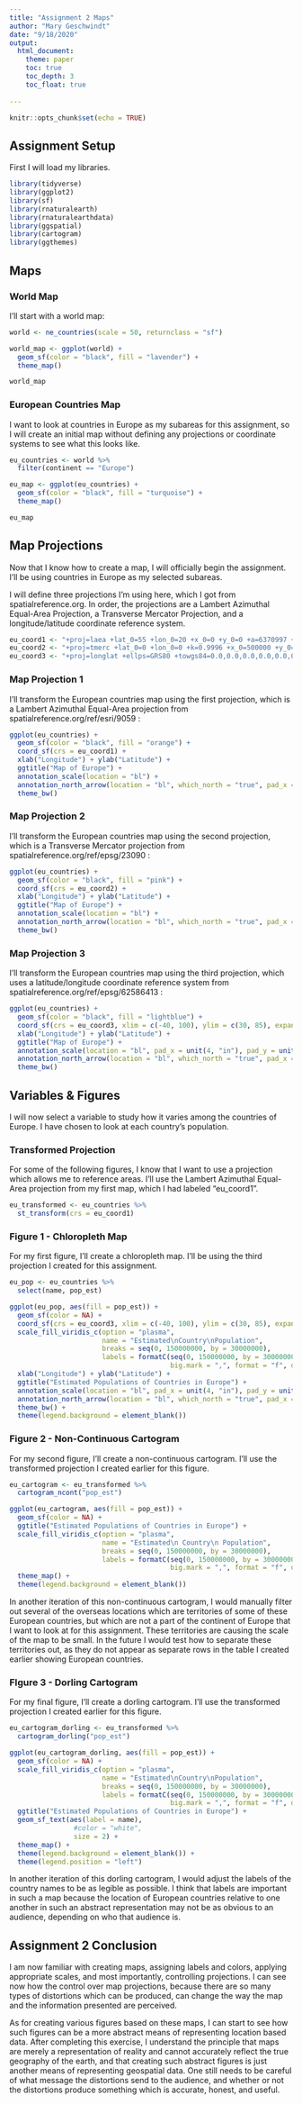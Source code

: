 ```yaml
---
title: "Assignment 2 Maps"
author: "Mary Geschwindt"
date: "9/18/2020"
output:
  html_document:
    theme: paper
    toc: true
    toc_depth: 3
    toc_float: true
    
---
```


```r
knitr::opts_chunk$set(echo = TRUE)
```

## Assignment Setup

First I will load my libraries.

```r
library(tidyverse)
library(ggplot2)
library(sf)
library(rnaturalearth)
library(rnaturalearthdata)
library(ggspatial)
library(cartogram)
library(ggthemes)
```

## Maps

### World Map

I'll start with a world map:

```r
world <- ne_countries(scale = 50, returnclass = "sf")

world_map <- ggplot(world) +
  geom_sf(color = "black", fill = "lavender") +
  theme_map()

world_map
```


### European Countries Map

I want to look at countries in Europe as my subareas for this assignment, so I will create an initial map without defining any projections or coordinate systems to see what this looks like.

```r
eu_countries <- world %>%
  filter(continent == "Europe")

eu_map <- ggplot(eu_countries) +
  geom_sf(color = "black", fill = "turquoise") +
  theme_map()

eu_map
```

## Map Projections

Now that I know how to create a map, I will officially begin the assignment. I'll be using countries in Europe as my selected subareas.

I will define three projections I'm using here, which I got from spatialreference.org. In order, the projections are a Lambert Azimuthal Equal-Area Projection, a Transverse Mercator Projection, and a longitude/latitude coordinate reference system.

```r
eu_coord1 <- "+proj=laea +lat_0=55 +lon_0=20 +x_0=0 +y_0=0 +a=6370997 +b=6370997 +units=m +no_defs"
eu_coord2 <- "+proj=tmerc +lat_0=0 +lon_0=0 +k=0.9996 +x_0=500000 +y_0=0 +ellps=intl +units=m +no_defs"
eu_coord3 <- "+proj=longlat +ellps=GRS80 +towgs84=0.0,0.0,0.0,0.0,0.0,0.0,0.0 +no_defs"
```


### Map Projection 1

I'll transform the European countries map using the first projection, which is a Lambert Azimuthal Equal-Area projection from spatialreference.org/ref/esri/9059 :

```r
ggplot(eu_countries) +
  geom_sf(color = "black", fill = "orange") +
  coord_sf(crs = eu_coord1) +
  xlab("Longitude") + ylab("Latitude") +
  ggtitle("Map of Europe") +
  annotation_scale(location = "bl") +
  annotation_north_arrow(location = "bl", which_north = "true", pad_x = unit(0.25, "in"), pad_y = unit(0.25, "in"), style = north_arrow_fancy_orienteering) +
  theme_bw()
```


### Map Projection 2

I'll transform the European countries map using the second projection, which is a Transverse Mercator projection from spatialreference.org/ref/epsg/23090 :

```r
ggplot(eu_countries) +
  geom_sf(color = "black", fill = "pink") +
  coord_sf(crs = eu_coord2) +
  xlab("Longitude") + ylab("Latitude") +
  ggtitle("Map of Europe") +
  annotation_scale(location = "bl") +
  annotation_north_arrow(location = "bl", which_north = "true", pad_x = unit(0.25, "in"), pad_y = unit(0.25, "in"), style = north_arrow_fancy_orienteering) +
  theme_bw()
```


### Map Projection 3

I'll transform the European countries map using the third projection, which uses a latitude/longitude coordinate reference system from spatialreference.org/ref/epsg/62586413 :

```r
ggplot(eu_countries) +
  geom_sf(color = "black", fill = "lightblue") +
  coord_sf(crs = eu_coord3, xlim = c(-40, 100), ylim = c(30, 85), expand = FALSE) +
  xlab("Longitude") + ylab("Latitude") +
  ggtitle("Map of Europe") +
  annotation_scale(location = "bl", pad_x = unit(4, "in"), pad_y = unit(0.25, "in")) +
  annotation_north_arrow(location = "bl", which_north = "true", pad_x = unit(4.25, "in"), pad_y = unit(0.5, "in"), style = north_arrow_fancy_orienteering) +
  theme_bw()
```


## Variables & Figures

I will now select a variable to study how it varies among the countries of Europe. I have chosen to look at each country's population.

### Transformed Projection

For some of the following figures, I know that I want to use a projection which allows me to reference areas. I'll use the Lambert Azimuthal Equal-Area projection from my first map, which I had labeled "eu_coord1".

```r
eu_transformed <- eu_countries %>%
  st_transform(crs = eu_coord1)
```


### Figure 1 - Chloropleth Map

For my first figure, I'll create a chloropleth map. I'll be using the third projection I created for this assignment.

```r
eu_pop <- eu_countries %>%
  select(name, pop_est)

ggplot(eu_pop, aes(fill = pop_est)) +
  geom_sf(color = NA) +
  coord_sf(crs = eu_coord3, xlim = c(-40, 100), ylim = c(30, 85), expand = FALSE) +
  scale_fill_viridis_c(option = "plasma",
                       name = "Estimated\nCountry\nPopulation",
                       breaks = seq(0, 150000000, by = 30000000),
                       labels = formatC(seq(0, 150000000, by = 30000000),
                                        big.mark = ",", format = "f", digits = 0)) +
  xlab("Longitude") + ylab("Latitude") +
  ggtitle("Estimated Populations of Countries in Europe") +
  annotation_scale(location = "bl", pad_x = unit(4, "in"), pad_y = unit(0.25, "in")) +
  annotation_north_arrow(location = "bl", which_north = "true", pad_x = unit(4.25, "in"), pad_y = unit(0.5, "in"), style = north_arrow_fancy_orienteering) +
  theme_bw() +
  theme(legend.background = element_blank())
```


### Figure 2 - Non-Continuous Cartogram

For my second figure, I'll create a non-continuous cartogram. I'll use the transformed projection I created earlier for this figure.

```r
eu_cartogram <- eu_transformed %>%
  cartogram_ncont("pop_est")

ggplot(eu_cartogram, aes(fill = pop_est)) +
  geom_sf(color = NA) +
  ggtitle("Estimated Populations of Countries in Europe") +
  scale_fill_viridis_c(option = "plasma",
                       name = "Estimated\n Country\n Population",
                       breaks = seq(0, 150000000, by = 30000000),
                       labels = formatC(seq(0, 150000000, by = 30000000),
                                        big.mark = ",", format = "f", digits = 0)) +
  theme_map() +
  theme(legend.background = element_blank())
```

In another iteration of this non-continuous cartogram, I would manually filter out several of the overseas locations which are territories of some of these European countries, but which are not a part of the continent of Europe that I want to look at for this assignment. These territories are causing the scale of the map to be small. In the future I would test how to separate these territories out, as they do not appear as separate rows in the table I created earlier showing European countries.

### FIgure 3 - Dorling Cartogram

For my final figure, I'll create a dorling cartogram. I'll use the transformed projection I created earlier for this figure.

```r
eu_cartogram_dorling <- eu_transformed %>%
  cartogram_dorling("pop_est")

ggplot(eu_cartogram_dorling, aes(fill = pop_est)) +
  geom_sf(color = NA) +
  scale_fill_viridis_c(option = "plasma",
                       name = "Estimated\nCountry\nPopulation",
                       breaks = seq(0, 150000000, by = 30000000),
                       labels = formatC(seq(0, 150000000, by = 30000000),
                                        big.mark = ",", format = "f", digits = 0)) +
  ggtitle("Estimated Populations of Countries in Europe") +
  geom_sf_text(aes(label = name),
                #color = "white",
                size = 2) +
  theme_map() +
  theme(legend.background = element_blank()) +
  theme(legend.position = "left")
```

In another iteration of this dorling cartogram, I would adjust the labels of the country names to be as legible as possible. I think that labels are important in such a map because the location of European countries relative to one another in such an abstract representation may not be as obvious to an audience, depending on who that audience is.

## Assignment 2 Conclusion

I am now familiar with creating maps, assigning labels and colors, applying appropriate scales, and most importantly, controlling projections. I can see now how the control over map projections, because there are so many types of distortions which can be produced, can change the way the map and the information presented are perceived.

As for creating various figures based on these maps, I can start to see how such figures can be a more abstract means of representing location based data. After completing this exercise, I understand the principle that maps are merely a representation of reality and cannot accurately reflect the true geography of the earth, and that creating such abstract figures is just another means of representing geospatial data. One still needs to be careful of what message the distortions send to the audience, and whether or not the distortions produce something which is accurate, honest, and useful.

